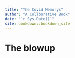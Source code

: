 ```yaml
--- 
title: "The Covid Memorys"
author: "A Collborative Book"
date: "`r Sys.Date()`"
site: bookdown::bookdown_site
---
```


# The blowup 

